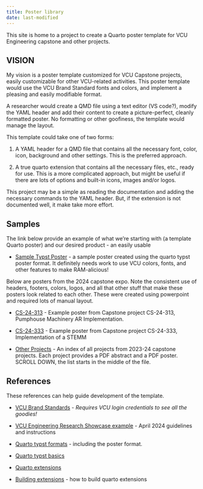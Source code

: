 ```yaml
---
title: Poster library
date: last-modified
---
```


This site is home to a project to create a Quarto poster template for VCU Engineering capstone and other projects.  

## VISION

My vision is a poster template customized for VCU Capstone projects, easily customizable for other VCU-related activities.  This poster template
would use the VCU Brand Standard fonts and colors, and implement a pleasing and easily modifiable format.

A researcher would create a QMD file using a text editor (VS code?), modify the YAML header and add their content to create a picture-perfect, cleanly formatted poster. No formatting or other goofiness, the template would manage the layout.

This template could take one of two forms:

1. A YAML header for a QMD file that contains all the necessary font, color, icon, background and other settings.  This is the preferred approach.

1. A true quarto extension that contains all the necessary files, etc., ready for use.  This is a more complicated approach, but might be useful if there are lots of options and built-in icons, images and/or logos.

This project may be a simple as reading the documentation and adding the necessary commands to the YAML header.  But, if the extension is not documented
well, it make take more effort.

## Samples

The link below provide an example of what we're starting with (a template Quarto poster) and our desired product - an easily usable 

* [Sample Typst Poster](./showcase-2024-10-31/showcase-2024-10-31.pdf) - a sample poster created using the quarto typst poster format. It definitely needs work
to use VCU colors, fonts, and other features to make RAM-alicious!

Below are posters from the 2024 capstone expo.  Note the consistent use of headers, footers, colors, logos, and all that other stuff that make these posters look related to each other.  These were created using powerpoint and required lots of manual layout.  

* [CS-24-313](./assets/CS%2024-313_Poster.pdf) - Example poster from Capstone project CS-24-313, Pumphouse Machinery AR Implementation.

* [CS-24-333](./assets/CS%2024-333_Poster.pdf) - Example poster from Capstone project CS-24-333, Implementation of a STEMM

* [Other Projects](https://egr.vcu.edu/capstone/current-projects/) - An index of all projects from 2023-24 capstone projects. Each project provides a PDF abstract and a PDF poster. SCROLL DOWN, the list starts in the middle of the file.

## References

These references can help guide development of the template.

* [VCU Brand Standards](https://brand.vcu.edu/) - *Requires VCU login credentials to see all the goodies!*

* [VCU Engineering Research Showcase example](https://egr.vcu.edu/research/research-showcase/) - April 2024 guidelines and instructions

* [Quarto typst formats](https://quarto.org/docs/output-formats/typst-custom.html) - including the poster format.

* [Quarto typst basics](https://quarto.org/docs/output-formats/typst.html)

* [Quarto extensions](https://quarto.org/docs/extensions/)

* [Building extensions](https://quarto.org/docs/extensions/creating.html) - how to build quarto extensions

